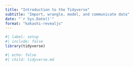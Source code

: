 ```yaml
---
title: "Introduction to the Tidyverse"
subtitle: "Import, wrangle, model, and communicate data"
date: "`r Sys.Date()`"
format: "kakashi-revealjs"
---
```


```r
#| label: setup
#| include: false
library(tidyverse)
```


```r
#| echo: false
#| child: tidyverse.md
```
